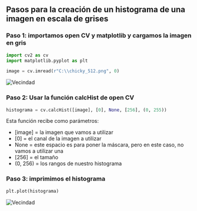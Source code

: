 
## Pasos para la creación de un histograma de una imagen en escala de grises

<Steps>

### Paso 1: importamos open CV y matplotlib y cargamos la imagen en gris
```py
import cv2 as cv
import matplotlib.pyplot as plt

image = cv.imread(r"C:\\chicky_512.png", 0)
```
![Vecindad](../../../assets/gray_chicky.png)


### Paso 2: Usar la función calcHist de open CV 
```py
histograma = cv.calcHist([image], [0], None, [256], (0, 255))
```
Esta función recibe como parámetros:

* [image] = la imagen que vamos a utilizar
* [0] = el canal de la imagen a utilizar
* None = este espacio es para poner la máscara, pero en este caso, no vamos a utilizar una
* [256] = el tamaño
* (0, 256) = los rangos de nuestro histograma

### Paso 3: imprimimos el histograma
```py
plt.plot(histograma)
```
![Vecindad](../../../assets/gray_chicky_histogram.png)


</Steps>